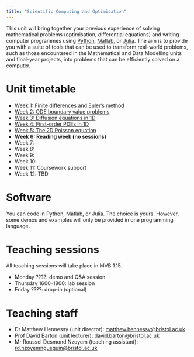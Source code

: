 ```yaml
---
title: "Scientific Computing and Optimisation"
---
```


This unit will bring together your previous experience of solving mathematical problems (optimisation, differential equations) and writing computer programmes using [Python](https://www.python.org/), [Matlab](https://uk.mathworks.com/products/matlab.html), or [Julia](https://julialang.org/). The aim is to provide you with a suite of tools that can be used to transform real-world problems, such as those encountered in the Mathematical and Data Modelling units and final-year projects, into problems that can be efficiently solved on a computer.

# Unit timetable 

* [Week 1: Finite differences and Euler's method](scicomp/week1.qmd)
* [Week 2: ODE boundary value problems](scicomp/week2.qmd)
* [Week 3: Diffusion equations in 1D](scicomp/week3.qmd)
* [Week 4: First-order PDEs in 1D](scicomp/week4.qmd)
* [Week 5: The 2D Poisson equation](scicomp/week5.qmd)
* **Week 6: Reading week (no sessions)**
* Week 7:
* Week 8:
* Week 9:
* Week 10:
* Week 11: Coursework support
* Week 12: TBD

# Software

You can code in Python, Matlab, or Julia.  The choice is yours.  However, some demos and examples will only be provided in one programming language.

# Teaching sessions

All teaching sessions will take place in MVB 1.15.

* Monday ????: demo and Q&A session
* Thursday 1600-1800: lab session
* Friday ????: drop-in (optional)

# Teaching staff

* Dr Matthew Hennessy (unit director): [matthew.hennessy@bristol.ac.uk](mailto:matthew.hennessy@bristol.ac.uk)
* Prof David Barton (unit lecturer): [david.barton@bristol.ac.uk](mailto:david.barton@bristol.ac.uk)
* Mr Roussel Desmond Nzoyem (teaching assistant): [rd.nzoyemngueguin@bristol.ac.uk](mailto:rd.nzoyemngueguin@bristol.ac.uk)